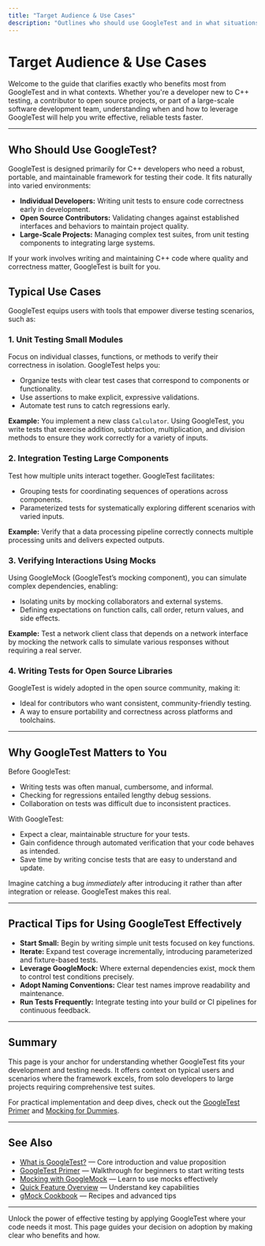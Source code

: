 ```yaml
---
title: "Target Audience & Use Cases"
description: "Outlines who should use GoogleTest and in what situations, including information for developers, open source contributors, and major projects that benefit from the framework. This page provides guidance on typical use cases ranging from unit testing to large-scale integration."
---
```


# Target Audience & Use Cases

Welcome to the guide that clarifies exactly who benefits most from GoogleTest and in what contexts. Whether you're a developer new to C++ testing, a contributor to open source projects, or part of a large-scale software development team, understanding when and how to leverage GoogleTest will help you write effective, reliable tests faster.

---

## Who Should Use GoogleTest?

GoogleTest is designed primarily for C++ developers who need a robust, portable, and maintainable framework for testing their code. It fits naturally into varied environments:

- **Individual Developers:** Writing unit tests to ensure code correctness early in development.
- **Open Source Contributors:** Validating changes against established interfaces and behaviors to maintain project quality.
- **Large-Scale Projects:** Managing complex test suites, from unit testing components to integrating large systems.

If your work involves writing and maintaining C++ code where quality and correctness matter, GoogleTest is built for you.

## Typical Use Cases

GoogleTest equips users with tools that empower diverse testing scenarios, such as:

### 1. Unit Testing Small Modules

Focus on individual classes, functions, or methods to verify their correctness in isolation. GoogleTest helps you:

- Organize tests with clear test cases that correspond to components or functionality.
- Use assertions to make explicit, expressive validations.
- Automate test runs to catch regressions early.

**Example:** You implement a new class `Calculator`. Using GoogleTest, you write tests that exercise addition, subtraction, multiplication, and division methods to ensure they work correctly for a variety of inputs.

### 2. Integration Testing Large Components

Test how multiple units interact together. GoogleTest facilitates:

- Grouping tests for coordinating sequences of operations across components.
- Parameterized tests for systematically exploring different scenarios with varied inputs.

**Example:** Verify that a data processing pipeline correctly connects multiple processing units and delivers expected outputs.

### 3. Verifying Interactions Using Mocks

Using GoogleMock (GoogleTest’s mocking component), you can simulate complex dependencies, enabling:

- Isolating units by mocking collaborators and external systems.
- Defining expectations on function calls, call order, return values, and side effects.

**Example:** Test a network client class that depends on a network interface by mocking the network calls to simulate various responses without requiring a real server.

### 4. Writing Tests for Open Source Libraries

GoogleTest is widely adopted in the open source community, making it:

- Ideal for contributors who want consistent, community-friendly testing.
- A way to ensure portability and correctness across platforms and toolchains.

---

## Why GoogleTest Matters to You

Before GoogleTest:

- Writing tests was often manual, cumbersome, and informal.
- Checking for regressions entailed lengthy debug sessions.
- Collaboration on tests was difficult due to inconsistent practices.

With GoogleTest:

- Expect a clear, maintainable structure for your tests.
- Gain confidence through automated verification that your code behaves as intended.
- Save time by writing concise tests that are easy to understand and update.

Imagine catching a bug *immediately* after introducing it rather than after integration or release. GoogleTest makes this real.

---

## Practical Tips for Using GoogleTest Effectively

- **Start Small:** Begin by writing simple unit tests focused on key functions.
- **Iterate:** Expand test coverage incrementally, introducing parameterized and fixture-based tests.
- **Leverage GoogleMock:** Where external dependencies exist, mock them to control test conditions precisely.
- **Adopt Naming Conventions:** Clear test names improve readability and maintenance.
- **Run Tests Frequently:** Integrate testing into your build or CI pipelines for continuous feedback.

---

## Summary

This page is your anchor for understanding whether GoogleTest fits your development and testing needs. It offers context on typical users and scenarios where the framework excels, from solo developers to large projects requiring comprehensive test suites.

For practical implementation and deep dives, check out the [GoogleTest Primer](primer.md) and [Mocking for Dummies](gmock_for_dummies.md).

---

## See Also

- [What is GoogleTest?](/overview/introduction-and-value/what-is-googletest) — Core introduction and value proposition
- [GoogleTest Primer](primer.md) — Walkthrough for beginners to start writing tests
- [Mocking with GoogleMock](gmock_for_dummies.md) — Learn to use mocks effectively
- [Quick Feature Overview](/overview/architecture-and-core-concepts/quick-feature-overview) — Understand key capabilities
- [gMock Cookbook](gmock_cook_book.md) — Recipes and advanced tips

---

Unlock the power of effective testing by applying GoogleTest where your code needs it most. This page guides your decision on adoption by making clear who benefits and how.